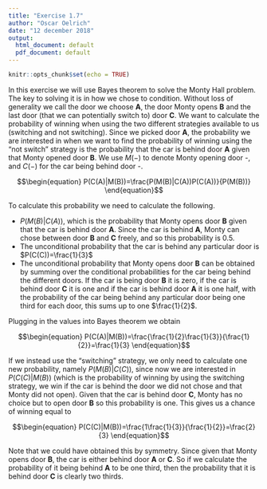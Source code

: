 ```yaml
---
title: "Exercise 1.7"
author: "Oscar Oelrich"
date: "12 december 2018"
output:
  html_document: default
  pdf_document: default
---
```


```r
knitr::opts_chunk$set(echo = TRUE)
```



In this exercise we will use Bayes theorem to solve the Monty Hall problem. The key to solving it is in how we chose to condition. Without loss of generality we call the door we choose **A**, the door Monty opens **B** and the last door (that we can potentially switch to) door **C**. We want to calculate the probability of winning when using the two different strategies available to us (switching and not switching). Since we picked door **A**, the probability we are interested in when we want to find the probability of winning using the "not switch" strategy is the probability that the car is behind door **A** given that Monty opened door **B**. We use $M(-)$ to denote Monty opening door -, and $C(-)$ for the car being behind door -.


$$\begin{equation}
P(C(A)|M(B))=\frac{P(M(B)|C(A))P(C(A))}{P(M(B))}
\end{equation}$$

To calculate this probability we need to calculate the following.


* $P(M(B)|C(A))$, which is the probability that Monty opens door **B** given that the car is behind door **A**. Since the car is behind **A**, Monty can chose between door **B** and **C** freely, and so this probability is $0.5$.
* The unconditional probability that the car is behind any particular door is $P(C(C))=\frac{1}{3}$
* The unconditional probability that Monty opens door **B** can be obtained by summing over the conditional probabilities for the car being behind the different doors. If the car is being door **B** it is zero, if the car is behind door **C** it is one and if the car is behind door **A** it is one half, with the probability of the car being behind any particular door being one third for each door, this sums up to one $\frac{1}{2}$.


Plugging in the values into Bayes theorem we obtain

$$\begin{equation}
P(C(A)|M(B))=\frac{\frac{1}{2}\frac{1}{3}}{\frac{1}{2}}=\frac{1}{3}
\end{equation}$$

If we instead use the "switching" strategy, we only need to calculate one new probability, namely $P(M(B)|C(C))$, since now we are interested in $P(C(C)|M(B))$ (which is the probability of winning by using the switching strategy, we win if the car is behind the door we did not chose and that Monty did not open). Given that the car is behind door **C**, Monty has no choice but to open door **B** so this probability is one. This gives us a chance of winning equal to

$$\begin{equation}
P(C(C)|M(B))=\frac{1\frac{1}{3}}{\frac{1}{2}}=\frac{2}{3}
\end{equation}$$

Note that we could have obtained this by symmetry. Since given that Monty opens door **B**, the car is either behind door **A** or **C**. So if we calculate the probability of it being behind **A** to be one third, then the probability that it is behind door **C** is clearly two thirds.

